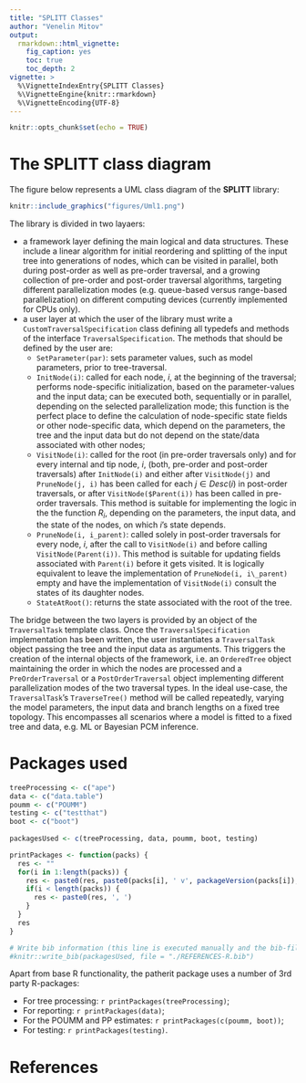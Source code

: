 ```yaml
---
title: "SPLITT Classes"
author: "Venelin Mitov"
output: 
  rmarkdown::html_vignette:
    fig_caption: yes
    toc: true
    toc_depth: 2
vignette: >
  %\VignetteIndexEntry{SPLITT Classes}
  %\VignetteEngine{knitr::rmarkdown}
  %\VignetteEncoding{UTF-8}
---
```


<!-- TODO Add the following to the header:

bibliography: REFERENCES.bib
-->

```r
knitr::opts_chunk$set(echo = TRUE)
```

# The **SPLITT** class diagram

The figure below represents a UML class diagram of the **SPLITT** library:


```r
knitr::include_graphics("figures/Uml1.png")
```

The library is divided in two layaers:

- a framework layer defining the main logical and data structures. These include a linear algorithm for initial reordering and splitting of the input tree into generations of nodes, which can be visited in parallel, both during post-order as well as pre-order traversal, and a growing collection of pre-order and post-order traversal algorithms, targeting different parallelization modes (e.g. queue-based versus range-based parallelization) on different computing devices (currently implemented for CPUs only).
- a user layer at which the user of the library must write a `CustomTraversalSpecification` class defining all typedefs and methods of the interface `TraversalSpecification`. The methods that should be defined by the user are:
    - `SetParameter(par)`: sets parameter values, such as model parameters, prior to tree-traversal.
    - `InitNode(i)`: called for each node, *i*, at the beginning of the traversal; performs node-specific initialization, based on the parameter-values and the input data; can be executed both, sequentially or in parallel, depending on the selected parallelization mode; this function is the perfect place to define the calculation of node-specific state fields or other node-specific data, which depend on the parameters, the tree and the input data but do not depend on the state/data associated with other nodes;
    - `VisitNode(i)`: called for the root (in pre-order traversals only) and for every internal and tip node, *i*, (both, pre-order and post-order traversals) after `InitNode(i)` and either after `VisitNode(j)` and `PruneNode(j, i)` has been called for each $j\in Desc(i)$ in post-order traversals, or after `VisitNode($Parent(i))` has been called in pre-order traversals. This method is suitable for implementing the logic in the the function $R_i$, depending on the parameters, the input data, and the state of the nodes, on which *i*'s state depends.
    - `PruneNode(i, i_parent)`: called solely in post-order traversals for every node, *i*, after the call to `VisitNode(i)` and before calling `VisitNode(Parent(i))`. This method is suitable for updating fields associated with `Parent(i)` before it gets visited. It is logically equivalent to leave the implementation of `PruneNode(i, i\_parent)` empty and have the implementation of `VisitNode(i)` consult the states of its daughter nodes. 
    - `StateAtRoot()`: returns the state associated with the root of the tree.

The bridge between the two layers is provided by an object of the `TraversalTask` template class. Once the `TraversalSpecification` implementation has been written, the user instantiates a `TraversalTask` object passing the tree and the input data as arguments. This triggers the creation of the internal objects of the framework, i.e. an `OrderedTree` object maintaining the order in which the nodes are processed and a `PreOrderTraversal` or a `PostOrderTraversal` object implementing  different parallelization modes of the two traversal types. In the ideal use-case, the `TraversalTask`'s `TraverseTree()` method will be called repeatedly,  varying the model parameters, the input data and branch lengths on a fixed tree topology. This encompasses all scenarios where a model is fitted to a fixed tree and data, e.g. ML or Bayesian PCM inference. 

# Packages used
```r
treeProcessing <- c("ape")
data <- c("data.table")
poumm <- c("POUMM")
testing <- c("testthat")
boot <- c("boot")
 
packagesUsed <- c(treeProcessing, data, poumm, boot, testing)

printPackages <- function(packs) {
  res <- ""
  for(i in 1:length(packs)) {
    res <- paste0(res, paste0(packs[i], ' v', packageVersion(packs[i]), ' [@R-', packs[i], ']'))
    if(i < length(packs)) {
      res <- paste0(res, ', ')
    }
  }
  res
}

# Write bib information (this line is executed manually and the bib-file is edited manually after that)
#knitr::write_bib(packagesUsed, file = "./REFERENCES-R.bib")
```

Apart from base R functionality, the patherit package uses a number of 3rd party R-packages:

* For tree processing: `r printPackages(treeProcessing)`;
* For reporting: `r printPackages(data)`;
* For the POUMM and PP estimates: `r printPackages(c(poumm, boot))`;
* For testing: `r printPackages(testing)`.

# References

